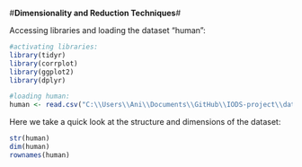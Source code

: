 #**Dimensionality and Reduction Techniques**#

Accessing libraries and loading the dataset "human":
```r


#activating libraries:
library(tidyr)
library(corrplot)
library(ggplot2)
library(dplyr)

#loading human:
human <- read.csv("C:\\Users\\Ani\\Documents\\GitHub\\IODS-project\\data\\human.csv", header=TRUE)

```

Here we take a quick look at the structure and dimensions of the dataset:
```r

str(human)
dim(human)
rownames(human)

```